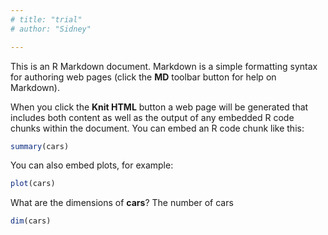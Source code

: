 ```yaml
---
# title: "trial"  
# author: "Sidney"  

---
```

This is an R Markdown document. Markdown is a simple formatting syntax for authoring web pages (click the **MD** toolbar button for help on Markdown).

When you click the **Knit HTML** button a web page will be generated that includes both content as well as the output of any embedded R code chunks within the document. You can embed an R code chunk like this:

```r
summary(cars)
```

You can also embed plots, for example:

```r
plot(cars)
```


What are the dimensions of **cars**?
The number of cars 

```r
dim(cars)
```